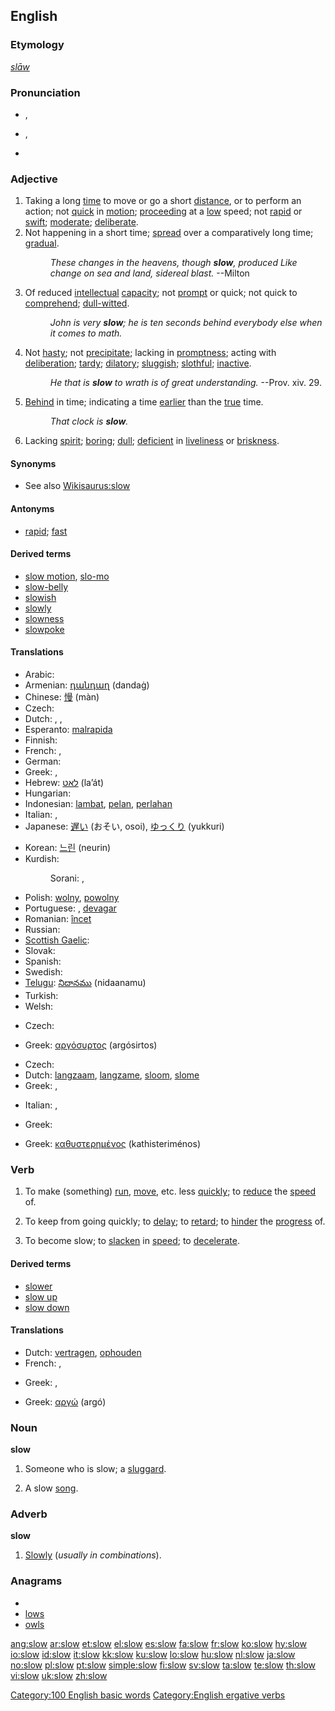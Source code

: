 {{wikipedia|dab=slow}}
==English==

===Etymology===
{{etyl|ang}} ''[[slaw|slāw]]''

===Pronunciation===
* {{a|UK}} {{IPA|/sləʊ/}}, {{SAMPA|/sl@U/}}
* {{a|US}} {{IPA|/sloʊ/}}, {{SAMPA|/sloU/}}
* {{audio|en-us-slow.ogg|Audio (US)}}
*: {{rhymes|əʊ}}

===Adjective===
{{en-adj|er}}

# Taking a long [[time]] to move or go a short [[distance]], or to perform an action; not [[quick]] in [[motion]]; [[proceed]]ing at a [[low]] speed; not [[rapid]] or [[swift]]; [[moderate]]; [[deliberate]].
# Not happening in a short time; [[spread]] over a comparatively long time; [[gradual]].
#: ''These changes in the heavens, though '''slow''', produced Like change on sea and land, sidereal blast.'' --Milton
# Of reduced [[intellectual]] [[capacity]]; not [[prompt]] or quick; not quick to [[comprehend]]; [[dull-witted]].
#: ''John is very '''slow'''; he is ten seconds behind everybody else when it comes to math.''
# Not [[hasty]]; not [[precipitate]]; lacking in [[promptness]]; acting with [[deliberation]]; [[tardy]]; [[dilatory]]; [[sluggish]]; [[slothful]]; [[inactive]].
#: ''He that is '''slow''' to wrath is of great understanding.'' --Prov. xiv. 29.
# [[behind|Behind]] in time; indicating a time [[early|earlier]] than the [[true]] time.
#: ''That clock is '''slow'''.''
# Lacking [[spirit]]; [[boring]]; [[dull]]; [[deficient]] in [[liveliness]] or [[briskness]].

====Synonyms====
* See also [[Wikisaurus:slow]]

====Antonyms====
* [[rapid]]; [[fast]]

====Derived terms====
* [[slow motion]], [[slo-mo]]
* [[slow-belly]]
* [[slowish]]
* [[slowly]]
* [[slowness]]
* [[slowpoke]]

====Translations====
{{trans-top|not quick in motion}}
* Arabic: {{Arab|[[بطيء]]}} {{IPAchar|(baʈí’)}}
* Armenian: [[դանդաղ]] (dandaġ)
* Chinese: [[慢]] (màn)
* Czech: {{t-|cs|pomalý|m}}
* Dutch: {{t+|nl|traag}}, {{t+|nl|langzaam}}, {{t-|nl|sloom}}
* Esperanto: [[malrapida]]
* Finnish: {{t+|fi|hidas}}
* French: {{t+|fr|lent|m}}, {{t+|fr|lente|f}}
* German: {{t+|de|langsam}}
* Greek: {{t+|el|αργός|m|tr=argós|sc=Grek}}, {{t+|el|βραδύς|m|tr=vradís|sc=Grek}}
* Hebrew: [[לאט]] (la’át)
* Hungarian: {{t+|hu|lassú}}
* Indonesian: [[lambat]], [[pelan]], [[perlahan]]
* Italian: {{t+|it|lento|m}}, {{t+|it|lenta|f}}
* Japanese: [[遅い]] (おそい, osoi), [[ゆっくり]] (yukkuri)
{{trans-mid}}
* Korean: [[느린]] (neurin)
* Kurdish:
*: Sorani: {{t|ku|له‌سه‌ر خۆ|tr=leser xo|sc=KUchar}}, {{t|ku|هێواش|tr=héwash|sc=KUchar}}
* Polish: [[wolny]], [[powolny]]
* Portuguese: {{t+|pt|lento}}, [[devagar]]
* Romanian: [[încet]]
* Russian: {{t+|ru|медленный|tr=médlennyj|sc=Cyrl}}
* [[Scottish Gaelic]]: {{t-|gd|mall|xs=Scottish Gaelic}}
* Slovak: {{t-|sk|pomalý}}
* Spanish: {{t+|es|lento}}
* Swedish: {{t+|sv|långsam}}
* [[Telugu]]: [[నిదానము]] (nidaanamu)
* Turkish: {{t+|tr|yavaş}}
* Welsh: {{t-|cy|araf|xs=Welsh}}
{{trans-bottom}}

{{trans-top|spread over a comparatively long time}}
* Czech: {{t-|cs|pomalý|m}}
{{trans-mid}}
* Greek: [[αργόσυρτος]] (argósirtos) {{m}}
{{trans-bottom}}

{{trans-top|of reduced intellectual capacity}}
* Czech: {{t-|cs|pomalý|m}}
* Dutch: [[langzaam]], [[langzame]], [[sloom]], [[slome]]
* Greek: {{t+|el|καθυστερημένος|m|tr=kathisteriménos|sc=Grek}}, {{t+|el|αργόστροφος|m|tr=argóstrofos|sc=Grek}}
{{trans-mid}}
* Italian: {{t-|it|tardo|m}}, {{t-|it|tarda|f}}
{{trans-bottom}}

{{trans-top|lacking in promptness; acting with deliberation}}
* Greek: {{t+|el|ανέτοιμος|m|tr=anétimos|sc=Grek}}
{{trans-mid}}
{{trans-bottom}}

{{trans-top|behind in time}}
* Greek: [[καθυστερημένος]] (kathisteriménos) {{m}}
{{trans-mid}}
{{trans-bottom}}

{{trans-top|lacking spirit; boring}}
{{trans-mid}}
{{trans-bottom}}

===Verb===
{{en-verb}}

# {{transitive}} To make (something) [[run]], [[move]], etc. less [[quickly]]; to [[reduce]] the [[speed]] of.
# {{transitive}} To keep from going quickly; to [[delay]]; to [[retard]]; to [[hinder]] the [[progress]] of.
# {{intransitive}} To become slow; to [[slacken]] in [[speed]]; to [[decelerate]].

====Derived terms====
* [[slower]]
* [[slow up]]
* [[slow down]]

====Translations====
{{trans-top|to reduce the speed of}}
* Dutch: [[vertragen]], [[ophouden]]
* French: {{t+|fr|ralentir}}, {{t+|fr|freiner}}
{{trans-mid}}
* Greek: {{t+|el|βραδύνω|tr=vradíno|sc=Grek}}, {{t+|el|σταματώ|tr=stamató|sc=Grek}}
{{trans-bottom}}

{{trans-top|to keep from going quickly, to delay}}
{{trans-mid}}
{{trans-bottom}}

{{trans-top|to become slow}}
* Greek: [[αργώ]] (argó)
{{trans-mid}}
{{trans-bottom}}

===Noun===
'''slow'''

# Someone who is slow; a [[sluggard]].
# {{music}} A slow [[song]].

===Adverb===
'''slow'''

# {{rare}} [[slowly|Slowly]] (''usually in combinations'').

===Anagrams===
* {{alphagram|losw}}
* [[lows]]
* [[owls]]

[[Category:100 English basic words]]
[[Category:English ergative verbs]]

[[ang:slow]]
[[ar:slow]]
[[et:slow]]
[[el:slow]]
[[es:slow]]
[[fa:slow]]
[[fr:slow]]
[[ko:slow]]
[[hy:slow]]
[[io:slow]]
[[id:slow]]
[[it:slow]]
[[kk:slow]]
[[ku:slow]]
[[lo:slow]]
[[hu:slow]]
[[nl:slow]]
[[ja:slow]]
[[no:slow]]
[[pl:slow]]
[[pt:slow]]
[[simple:slow]]
[[fi:slow]]
[[sv:slow]]
[[ta:slow]]
[[te:slow]]
[[th:slow]]
[[vi:slow]]
[[uk:slow]]
[[zh:slow]]